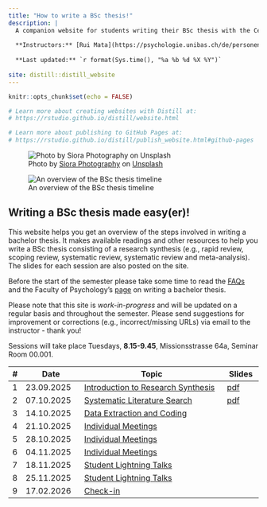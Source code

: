 ```yaml
---
title: "How to write a BSc thesis!"
description: |
  A companion website for students writing their BSc thesis with the Center for Cognitive and Decision Sciences
  
  **Instructors:** [Rui Mata](https://psychologie.unibas.ch/de/personen/rui-mata/about-me/), & [Loreen Tisdall](https://psychologie.unibas.ch/de/personen/loreen-tisdall/about-me/), University of Basel
  
  **Last updated:** `r format(Sys.time(), "%a %b %d %X %Y")`
  
site: distill::distill_website
---
```


```r
knitr::opts_chunk$set(echo = FALSE)

# Learn more about creating websites with Distill at:
# https://rstudio.github.io/distill/website.html

# Learn more about publishing to GitHub Pages at:
# https://rstudio.github.io/distill/publish_website.html#github-pages

```

![<span>Photo by <a href="https://unsplash.com/@siora18?utm_source=unsplash&utm_medium=referral&utm_content=creditCopyText">Siora Photography</a> on <a href="https://unsplash.com/?utm_source=unsplash&utm_medium=referral&utm_content=creditCopyText">Unsplash</a></span>](resources/siora-photography-hgFY1mZY-Y0-unsplash.jpg)

![An overview of the BSc thesis timeline](resources/bsc_plan.png)

## Writing a BSc thesis made easy(er)!

This website helps you get an overview of the steps involved in writing a bachelor thesis. It makes available readings and other resources to help you write a BSc thesis consisting of a research synthesis (e.g., rapid review, scoping review, systematic review, systematic review and meta-analysis). The slides for each session are also posted on the site.

Before the start of the semester please take some time to read the [FAQs](https://matarui.github.io/BSc_thesis/FAQ.html) and the Faculty of Psychology's [page](https://psychologie.unibas.ch/de/studium/bachelorstudium/zweites-und-drittes-studienjahr/bachelorarbeit-4190/) on writing a bachelor thesis.

Please note that this site is *work-in-progress* and will be updated on a regular basis and throughout the semester. Please send suggestions for improvement or corrections (e.g., incorrect/missing URLs) via email to the instructor - thank you!

Sessions will take place Tuesdays, **8.15-9.45**, Missionsstrasse 64a, Seminar Room 00.001. 

::: l-body
| # | Date     | Topic                         | Slides |
|---| -------------|-------------------------------|--------|
| 1 | 23.09.2025 | [Introduction to Research Synthesis](session1.html) | [pdf](slides/BachelorCDS_session1.pdf) |
| 2 | 07.10.2025 | [Systematic Literature Search](session2.html) |[pdf](slides/BachelorCDS_session2.pdf)  |
| 3 | 14.10.2025 | [Data Extraction and Coding](session3.html) |  |
| 4 | 21.10.2025 | [Individual Meetings](session4.html) |  |
| 5 | 28.10.2025 | [Individual Meetings](session4.html) |  |
| 6 | 04.11.2025 | [Individual Meetings](session4.html) |  |
| 7 | 18.11.2025 | [Student Lightning Talks](session5.html) |  |
| 8 | 25.11.2025 | [Student Lightning Talks](session5.html) |  |
| 9 | 17.02.2026 | [Check-in](index.html) |  |
:::
